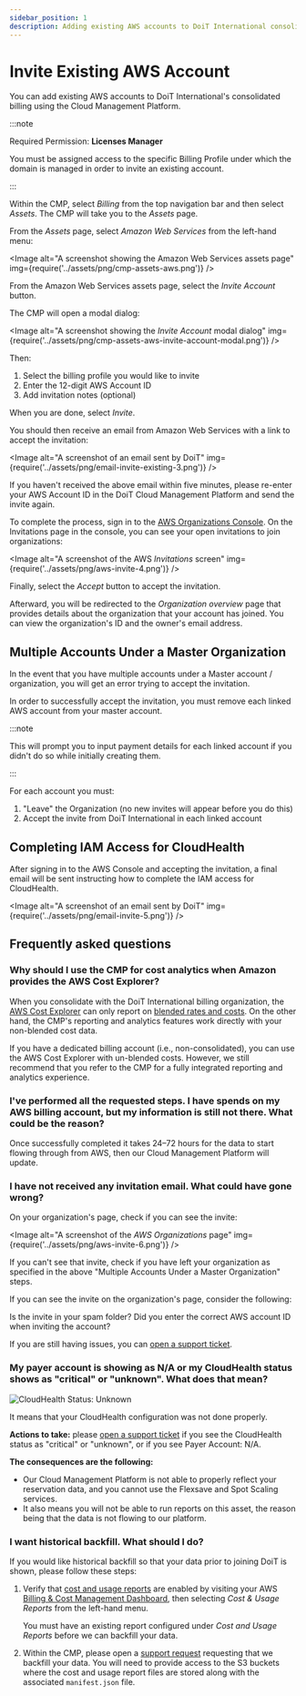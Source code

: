 ```yaml
---
sidebar_position: 1
description: Adding existing AWS accounts to DoiT International consolidated billing
---
```


# Invite Existing AWS Account

You can add existing AWS accounts to DoiT International's consolidated billing using the Cloud Management Platform.

:::note

Required Permission: **Licenses Manager**

You must be assigned access to the specific Billing Profile under which the domain is managed in order to invite an existing account.

:::

Within the CMP, select _Billing_ from the top navigation bar and then select _Assets_. The CMP will take you to the _Assets_ page.

From the _Assets_ page, select _Amazon Web Services_ from the left-hand menu:


<Image
  alt="A screenshot showing the Amazon Web Services assets page"
  img={require('../assets/png/cmp-assets-aws.png')}
/>

From the Amazon Web Services assets page, select the _Invite Account_ button.

The CMP will open a modal dialog:

<Image
  alt="A screenshot showing the _Invite Account_ modal dialog"
  img={require('../assets/png/cmp-assets-aws-invite-account-modal.png')}
/>

Then:

1. Select the billing profile you would like to invite
2. Enter the 12-digit AWS Account ID
3. Add invitation notes (optional)

When you are done, select _Invite_.

You should then receive an email from Amazon Web Services with a link to accept the invitation:

<Image
  alt="A screenshot of an email sent by DoiT"
  img={require('../assets/png/email-invite-existing-3.png')}
/>

If you haven't received the above email within five minutes, please re-enter your AWS Account ID in the DoiT Cloud Management Platform and send the invite again.

To complete the process, sign in to the [AWS Organizations Console](https://console.aws.amazon.com/organizations/). On the Invitations page in the console, you can see your open invitations to join organizations:

<Image
  alt="A screenshot of the AWS _Invitations_ screen"
  img={require('../assets/png/aws-invite-4.png')}
/>

Finally, select the _Accept_ button to accept the invitation.

Afterward, you will be redirected to the _Organization overview_ page that provides details about the organization that your account has joined. You can view the organization's ID and the owner's email address.

## Multiple Accounts Under a Master Organization

In the event that you have multiple accounts under a Master account / organization, you will get an error trying to accept the invitation.

In order to successfully accept the invitation, you must remove each linked AWS account from your master account.

:::note

This will prompt you to input payment details for each linked account if you didn't do so while initially creating them.

:::

For each account you must:

1. "Leave" the Organization (no new invites will appear before you do this)
2. Accept the invite from DoiT International in each linked account

## Completing IAM Access for CloudHealth

After signing in to the AWS Console and accepting the invitation, a final email will be sent instructing how to complete the IAM access for CloudHealth.

<Image
  alt="A screenshot of an email sent by DoiT"
  img={require('../assets/png/email-invite-5.png')}
/>

## Frequently asked questions

### Why should I use the CMP for cost analytics when Amazon provides the AWS Cost Explorer?

When you consolidate with the DoiT International billing organization, the [AWS Cost Explorer](https://aws.amazon.com/aws-cost-management/aws-cost-explorer/) can only report on [blended rates and costs](https://docs.aws.amazon.com/awsaccountbilling/latest/aboutv2/con-bill-blended-rates.html#Blended_CB). On the other hand, the CMP's reporting and analytics features work directly with your non-blended cost data.

If you have a dedicated billing account (i.e., non-consolidated), you can use the AWS Cost Explorer with un-blended costs. However, we still recommend that you refer to the CMP for a fully integrated reporting and analytics experience.

### I've performed all the requested steps. I have spends on my AWS billing account, but my information is still not there. What could be the reason?

Once successfully completed it takes 24&ndash;72 hours for the data to start flowing through from AWS, then our Cloud Management Platform will update.

### I have not received any invitation email. What could have gone wrong?

On your organization's page, check if you can see the invite:

<Image
  alt="A screenshot of the _AWS Organizations_ page"
  img={require('../assets/png/aws-invite-6.png')}
/>

If you can't see that invite, check if you have left your organization as specified in the above "Multiple Accounts Under a Master Organization" steps.

If you can see the invite on the organization's page, consider the following:

Is the invite in your spam folder? Did you enter the correct AWS account ID when inviting the account?

If you are still having issues, you can [open a support ticket](https://hello.doit-intl.com/support).

### My payer account is showing as N/A or my CloudHealth status shows as "critical" or "unknown". What does that mean?

![CloudHealth Status: Unknown](../assets/png/cmp-cloudhealth-status-unknown.png)

It means that your CloudHealth configuration was not done properly.

**Actions to take:** please [open a support ticket](https://hello.doit-intl.com/support) if you see the CloudHealth status as "critical" or "unknown", or if you see Payer Account: N/A.

**The consequences are the following:**

- Our Cloud Management Platform is not able to properly reflect your reservation data, and you cannot use the Flexsave and Spot Scaling services.
- It also means you will not be able to run reports on this asset, the reason being that the data is not flowing to our platform.

### I want historical backfill. What should I do?

If you would like historical backfill so that your data prior to joining DoiT is shown, please follow these steps:

1. Verify that [cost and usage reports](https://docs.aws.amazon.com/cur/latest/userguide/cur-create.html) are enabled by visiting your AWS [Billing & Cost Management Dashboard](https://console.aws.amazon.com/billing/home#/), then selecting _Cost & Usage Reports_ from the left-hand menu.

   You must have an existing report configured under _Cost and Usage Reports_ before we can backfill your data.

2. Within the CMP, please open a [support request](../services/consulting-support/index.mdx) requesting that we backfill your data. You will need to provide access to the S3 buckets where the cost and usage report files are stored along with the associated `manifest.json` file.
